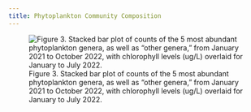 ```yaml
---
title: Phytoplankton Community Composition
---
```


![Figure 3. Stacked bar plot of counts of the 5 most abundant phytoplankton genera, as well as "other genera," from January 2021 to October 2022, with chlorophyll levels (ug/L) overlaid for January to July 2022.](https://user-images.githubusercontent.com/67389727/202526966-c4b87ba3-93a6-4d99-bfde-477fc5064384.jpg)
